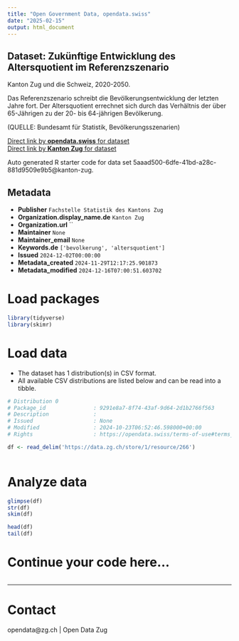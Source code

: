 ```yaml
---
title: "Open Government Data, opendata.swiss"
date: "2025-02-15"
output: html_document
---
```


## Dataset: Zukünftige Entwicklung des Altersquotient im Referenzszenario

Kanton Zug und die Schweiz, 2020-2050.

Das Referenzszenario schreibt die Bevölkerungsentwicklung der letzten Jahre fort. Der Altersquotient errechnet sich durch das Verhältnis der über 65-Jährigen zu der 20- bis 64-jährigen Bevölkerung.

(QUELLE: Bundesamt für Statistik, Bevölkerungsszenarien)

[Direct link by **opendata.swiss** for dataset](https://opendata.swiss/de/dataset/zukunftige-entwicklung-des-altersquotient-im-referenzszenario)<br>
[Direct link by **Kanton Zug** for dataset](https://www.zg.ch/behoerden/gesundheitsdirektion/statistikfachstelle/themen/01bevoelkerungszahlen/zukuenftige-bevoelkerungsentwicklung)

Auto generated R starter code for data set 5aaad500-6dfe-41bd-a28c-881d9509e9b5@kanton-zug.

## Metadata

- **Publisher** `Fachstelle Statistik des Kantons Zug`
- **Organization.display_name.de** `Kanton Zug`
- **Organization.url** ``
- **Maintainer** `None`
- **Maintainer_email** `None`
- **Keywords.de** `['bevolkerung', 'altersquotient']`
- **Issued** `2024-12-02T00:00:00`
- **Metadata_created** `2024-11-29T12:17:25.901873`
- **Metadata_modified** `2024-12-16T07:00:51.603702`


# Load packages

```r

library(tidyverse)
library(skimr)

```

# Load data

-   The dataset has 1 distribution(s) in CSV format.
-   All available CSV distributions are listed below and can be read into a tibble.

```r

# Distribution 0
# Package_id               : 9291e8a7-8f74-43af-9d64-2d1b2766f563
# Description              : 
# Issued                   : None
# Modified                 : 2024-10-23T06:52:46.598000+00:00
# Rights                   : https://opendata.swiss/terms-of-use#terms_by

df <- read_delim('https://data.zg.ch/store/1/resource/266')



```

# Analyze data

```r

glimpse(df)
str(df)
skim(df)

head(df)
tail(df)

```

# Continue your code here...

```r

```

------------------------------------------------------------------------

# Contact

opendata@zg.ch | Open Data Zug
